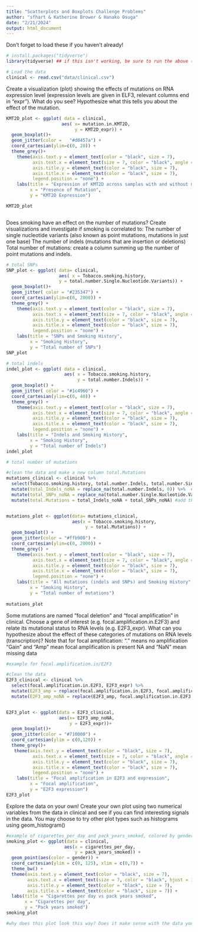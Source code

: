 ```yaml
---
title: "Scatterplots and Boxplots Challenge Problems"
author: "sfhart & Katherine Brower & Hanako Osuga"
date: "2/21/2024"
output: html_document
---
```


Don't forget to load these if you haven't already!
```r
# install.packages("tidyverse")
library(tidyverse) ## if this isn't working, be sure to run the above (uncomment first)

# Load the data
clinical <- read.csv("data/clinical.csv")
```


Create a visualization (plot) showing the effects of mutations on RNA expression level (expression levels are given in ELF3, relevant columns end in “expr”). What do you see? Hypothesize what this tells you about the effect of the mutation.
```r

KMT2D_plot <- ggplot( data = clinical, 
                     aes( x= mutation.in.KMT2D,
                          y = KMT2D_expr)) +
  geom_boxplot()+ 
  geom_jitter(color = 	"#d0457a") +
  coord_cartesian(ylim=c(0, 20)) + 
  theme_grey()+
    theme(axis.text.y = element_text(color = "black", size = 7),
          axis.text.x = element_text(size = 7, color = "black", angle = 45, hjust = 1),
          axis.title.y = element_text(color = "black", size = 7),
          axis.title.x = element_text(color = "black", size = 7),
          legend.position = "none") +
    labs(title = "Expression of KMT2D across samples with and without mutations",
         x = "Presence of Mutation",
         y = "KMT2D Expression")

KMT2D_plot



```

Does smoking have an effect on the number of mutations? Create visualizations and investigate if smoking is correlated to:
    The number of single nucleotide variants (also known as point mutations, mutations in just one base) 
    The number of indels (mutations that are insertion or deletions)
    Total number of mutations: create a column summing up the number of point mutations and indels.
```r

# total SNPs
SNP_plot <- ggplot( data= clinical,
                    aes( x = Tobacco.smoking.history,
                    y = total.number.Single.Nucleotide.Variants)) +
  geom_boxplot()+
  geom_jitter( color = "#235347") +
  coord_cartesian(ylim=c(0, 2000)) +
  theme_grey() +
    theme(axis.text.y = element_text(color = "black", size = 7),
          axis.text.x = element_text(size = 7, color = "black", angle = 45, hjust = 1),
          axis.title.y = element_text(color = "black", size = 7),
          axis.title.x = element_text(color = "black", size = 7),
          legend.position = "none") +
    labs(title = "SNPs and Smoking History",
         x = "Smoking History",
         y = "Total number of SNPs")
SNP_plot


```
```r

# total indels 
indel_plot <- ggplot( data = clinical,
                      aes( x = Tobacco.smoking.history,
                           y = total.number.Indels)) +
  geom_boxplot() +
  geom_jitter( color = "#1c4966") +
  coord_cartesian(ylim=c(0, 40)) +
  theme_grey() +
    theme(axis.text.y = element_text(color = "black", size = 7),
          axis.text.x = element_text(size = 7, color = "black", angle = 45, hjust = 1),
          axis.title.y = element_text(color = "black", size = 7),
          axis.title.x = element_text(color = "black", size = 7),
          legend.position = "none") +
    labs(title = "Indels and Smoking History",
         x = "Smoking History",
         y = "Total number of Indels")
indel_plot


```




```r
# total number of mutations

#clean the data and make a new column total.Mutations
mutations_clinical <- clinical %>%
  select(Tobacco.smoking.history, total.number.Indels, total.number.Single.Nucleotide.Variants) %>%
  mutate(total_Indels_noNA = replace_na(total.number.Indels, 0)) %>%  #replace the NAs with 0
  mutate(total_SNPs_noNA = replace_na(total.number.Single.Nucleotide.Variants, 0)) %>%  #replace the NAs with 0
  mutate(total.Mutations = total_Indels_noNA + total_SNPs_noNA) #add the number of Indels and SNPs together, store value in total.Mutations


mutations_plot <- ggplot(data= mutations_clinical,
                         aes(x = Tobacco.smoking.history,
                              y = total.Mutations)) +
  geom_boxplot() +
  geom_jitter(color = "#ffb900") +
  coord_cartesian(ylim=c(0, 2000)) +
  theme_grey() +
    theme(axis.text.y = element_text(color = "black", size = 7),
          axis.text.x = element_text(size = 7, color = "black", angle = 45, hjust = 1),
          axis.title.y = element_text(color = "black", size = 7),
          axis.title.x = element_text(color = "black", size = 7),
          legend.position = "none") +
    labs(title = "All mutations (indels and SNPs) and Smoking History",
         x = "Smoking History",
         y = "Total number of mutations")
  
mutations_plot

```


Some mutations are named “focal deletion” and “focal amplification” in clinical. Choose a gene of interest (e.g. focal.amplification.in.E2F3) and relate its mutational status to RNA levels (e.g. E2F3_expr). What can you hypothesize about the effect of these categories of mutations on RNA levels (transcription)?
    Note that for focal amplification:
        "." means no amplification   
        "Gain" and "Amp" mean focal amplification is present 
        NA and "NaN" mean missing data
```r

#example for focal.amplification.in/E2F3

#clean the data 
E2F3_clinical <- clinical %>%
  select(focal.amplification.in.E2F3, E2F3_expr) %>%
  mutate(E2F3_amp = replace(focal.amplification.in.E2F3, focal.amplification.in.E2F3== ".", "No Amp")) %>% # replace . for No Amp
  mutate(E2F3_amp_noNA = replace(E2F3_amp, focal.amplification.in.E2F3 == "NaN", NA) ) # replace NaN with NA


E2F3_plot <- ggplot(data = E2F3_clinical, 
                    aes(x= E2F3_amp_noNA,
                        y = E2F3_expr))+
  geom_boxplot()+
  geom_jitter(color = "#710000") +
  coord_cartesian(ylim = c(0,120)) +
  theme_grey()+
   theme(axis.text.y = element_text(color = "black", size = 7),
          axis.text.x = element_text(size = 7, color = "black", angle = 45, hjust = 1),
          axis.title.y = element_text(color = "black", size = 7),
          axis.title.x = element_text(color = "black", size = 7),
          legend.position = "none") +
    labs(title = "Focal amplification in E2F3 and expression",
         x = "Focal amplification",
         y = "E2F3 expression")
E2F3_plot


```

Explore the data on your own! Create your own plot using two numerical variables from the data in clinical and see if you can find interesting signals in the data. You may choose to try other plot types such as histograms using geom_histogram()

```r

#example of cigarettes_per_day and pack_years_smoked, colored by gender 
smoking_plot <- ggplot(data = clinical,
                      aes(x = cigarettes_per_day,
                          y = pack_years_smoked)) + 
  geom_point(aes(color = gender)) +
  coord_cartesian(ylim = c(0, 125), xlim = c(0,7)) +
  theme_bw() +
  theme(axis.text.y = element_text(color = "black", size = 7),
        axis.text.x = element_text(size = 7, color = "black", hjust = 1),
        axis.title.y = element_text(color = "black", size = 7),
        axis.title.x = element_text(color = "black", size = 7)) +
  labs(title = "Cigarettes per day vs pack years smoked",
       x = "Cigarettes per day",
       y = "Pack years smoked")
smoking_plot

#why does this plot look this way? Does it make sense with the data you plotted?

```
